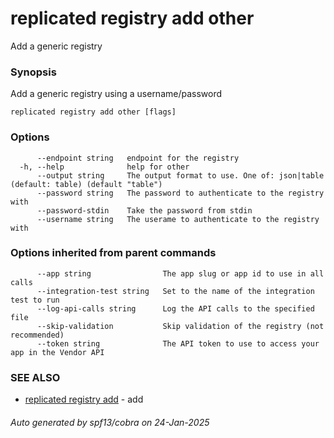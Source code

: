 # replicated registry add other

Add a generic registry

### Synopsis

Add a generic registry using a username/password

```
replicated registry add other [flags]
```

### Options

```
      --endpoint string   endpoint for the registry
  -h, --help              help for other
      --output string     The output format to use. One of: json|table (default: table) (default "table")
      --password string   The password to authenticate to the registry with
      --password-stdin    Take the password from stdin
      --username string   The userame to authenticate to the registry with
```

### Options inherited from parent commands

```
      --app string                The app slug or app id to use in all calls
      --integration-test string   Set to the name of the integration test to run
      --log-api-calls string      Log the API calls to the specified file
      --skip-validation           Skip validation of the registry (not recommended)
      --token string              The API token to use to access your app in the Vendor API
```

### SEE ALSO

* [replicated registry add](replicated-cli-registry-add)	 - add

###### Auto generated by spf13/cobra on 24-Jan-2025

